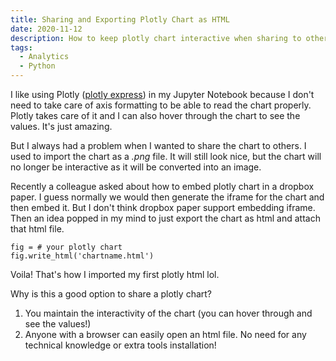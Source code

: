 ```yaml
---
title: Sharing and Exporting Plotly Chart as HTML
date: 2020-11-12
description: How to keep plotly chart interactive when sharing to others
tags:
  - Analytics
  - Python
---
```


I like using Plotly ([plotly express](https://plotly.com/python/plotly-express/)) in my Jupyter Notebook because I don't need to take care of axis formatting to be able to read the chart properly. Plotly takes care of it and I can also hover  through the chart to see the values. It's just amazing.

But I always had a problem when I wanted to share the chart to others. I used to import the chart as a *.png* file. It will still look nice, but the chart will no longer be interactive as it will be converted into an image.

Recently a colleague asked about how to embed plotly chart in a dropbox paper. I guess normally we would then generate the iframe for the chart and then embed it. But I don't think dropbox paper support embedding iframe. Then an idea popped in my mind to just export the chart as html and attach that html file. 

```
fig = # your plotly chart
fig.write_html('chartname.html')
```

Voila! That's how I imported my first plotly html lol. 

Why is this a good option to share a plotly chart?
1. You maintain the interactivity of the chart (you can hover through and see the values!)
2. Anyone with a browser can easily open an html file. No need for any technical knowledge or extra tools installation!

